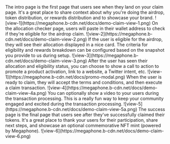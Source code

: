 <Tabs>
  <Tab title="Intro">
    The intro page is the first page that users see when they land on your claim
    page. It's a great place to share context about why you're doing the airdrop,
    token distribution, or rewards distribution and to showcase your brand.
    ![view-1](https://megaphone.b-cdn.net/docs/demo-claim-view-1.png)
  </Tab>
  <Tab title="Allocation">
    On the allocation checker page, users will paste in their wallet address to
    check if they're eligible for the airdrop claim.
    ![view-2](https://megaphone.b-cdn.net/docs/demo-claim-view-2.png)
  </Tab>
  <Tab title="Reward">
    If the user is eligible for the airdrop, they will see their allocation
    displayed in a nice card. The criteria for eligibility and rewards breakdown can
    be configured based on the snapshot you provide to us during setup.
    ![view-3](https://megaphone.b-cdn.net/docs/demo-claim-view-3.png)
  </Tab>
  <Tab title="(Optional) Promotion">
    After the user has seen their allocation and eligibility status, you can
    choose to show a call to action to promote a product activation, link to a
    website, a Twitter intent, etc.
    ![view-1](https://megaphone.b-cdn.net/docs/promo-modal.png)
  </Tab>
  <Tab title="Claim">
    When the user is ready to claim, they will accept the terms and conditions, and
    then execute a claim transaction.
    ![view-4](https://megaphone.b-cdn.net/docs/demo-claim-view-4a.png)
  </Tab>
  <Tab title="(Optional) Video Ad">
    You can optionally show a video to your users during the transaction processing.
    This is a really fun way to keep your community engaged and excited during the
    transaction processing.
    ![view-5](https://megaphone.b-cdn.net/docs/demo-claim-view-5a.png)
  </Tab>
  <Tab title="Success">
    The success page is the final page that users see after they've successfully
    claimed their tokens. It's a great place to thank your users for their
    participation, share next steps, and showcase an optional commemorative NFT mint
    (powered by Megaphone).
    ![view-6](https://megaphone.b-cdn.net/docs/demo-claim-view-6.png)
  </Tab>
</Tabs>